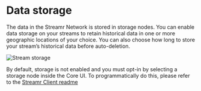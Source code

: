 



# Data storage

The data in the Streamr Network is stored in storage nodes. You can enable data storage on your streams to retain historical data in one or more geographic locations of your choice. You can also choose how long to store your stream’s historical data before auto-deletion.

<Image src={StreamStorage} alt="Stream storage" />

By default, storage is not enabled and you must opt-in by selecting a storage node inside the Core UI. To programmatically do this, please refer to the <a href="https://github.com/streamr-dev/network-monorepo/tree/main/packages/client#storage" target="_blank" rel="noopener noreferrer">Streamr Client readme</a>
